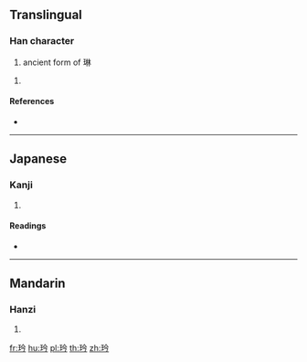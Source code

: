 ==Translingual==

===Han character===
{{Han char|rn=96|rad=玉|as=04|sn=8|four=|canj=MGOIN,XMGOI}}

# ancient form of 琳

# {{defn|Han|sort=玉04}}

====References====
* {{Han ref|kx=0728.160|dkj=20873|dj=1140.150|hdz=21104.110|uh=73AA|ud=29610}}

----

==Japanese==

===Kanji===
{{ja-kanji|grade=|rs=玉04}}

# {{defn|lang=ja|sort=玉04}}

====Readings====
* {{ja-readings|on=[[かん]] (kan), [[けん]] (ken), [[げん]] (gen), [[ぎん]] (gin), [[ごん]] (gon), [[りん]] (rin)|kun=}}

----

==Mandarin==

===Hanzi===
{{cmn-hanzi|pin=[[jiān]] ([[jian1]]), [[pián]] ([[pian2]]), [[pín]] ([[pin2]]), [[yín]] ([[yin2]]), [[qián]] ([[qian2]]), [[lín]] ([[lin2]])|wg=chien<sup>1</sup>, p'ien<sup>2</sup>, p'in<sup>2</sup>, yin<sup>2</sup>, ch'ien<sup>2</sup>, lin<sup>2</sup>}}

# {{defn|lang=cmn|sort=玉04}}

[[fr:玪]]
[[hu:玪]]
[[pl:玪]]
[[th:玪]]
[[zh:玪]]